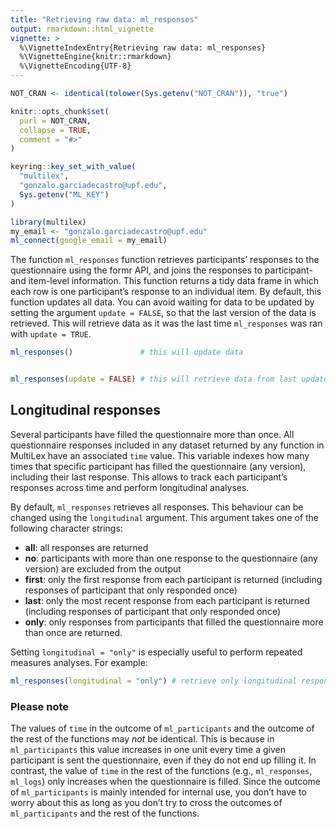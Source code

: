 ---
title: "Retrieving raw data: ml_responses"
output: rmarkdown::html_vignette
vignette: >
  %\VignetteIndexEntry{Retrieving raw data: ml_responses}
  %\VignetteEngine{knitr::rmarkdown}
  %\VignetteEncoding{UTF-8}
---

```{r, include = FALSE}
NOT_CRAN <- identical(tolower(Sys.getenv("NOT_CRAN")), "true")

knitr::opts_chunk$set(
  purl = NOT_CRAN,
  collapse = TRUE,
  comment = "#>"
)

keyring::key_set_with_value(
  "multilex",
  "gonzalo.garciadecastro@upf.edu", 
  Sys.getenv("ML_KEY")
)
```

```{r login, echo=TRUE, message=FALSE, warning=FALSE, paged.print=FALSE}
library(multilex)
my_email <- "gonzalo.garciadecastro@upf.edu"
ml_connect(google_email = my_email)
```


The function `ml_responses` function retrieves participants' responses to the questionnaire using the formr API, and joins the responses to participant- and item-level information. This function returns a tidy data frame in which each row is one participant's response to an individual item. By default, this function updates all data. You can avoid waiting for data to be updated by setting the argument `update = FALSE`, so that the last version of the data is retrieved. This will retrieve data as it was the last time `ml_responses` was ran with `update = TRUE`.

```{r responses, echo=TRUE, message=FALSE, warning=FALSE, paged.print=FALSE}
ml_responses()               # this will update data


ml_responses(update = FALSE) # this will retrieve data from last update 
```

## Longitudinal responses

Several participants have filled the questionnaire more than once. All questionnaire responses included in any dataset returned by any function in MultiLex have an associated `time` value. This variable indexes how many times that specific participant has filled the questionnaire (any version), including their last response. This allows to track each participant's responses across time and perform longitudinal analyses.

By default, `ml_responses` retrieves all responses. This behaviour can be changed using the `longitudinal` argument. This argument takes one of the following character strings:

* **all**: all responses are returned
* **no**: participants with more than one response to the questionnaire (any version) are excluded from the output
* **first**: only the first response from each participant is returned (including responses of participant that only responded once)
* **last**: only the most recent response from each participant is returned (including responses of participant that only responded once)
* **only**: only responses from participants that filled the questionnaire more than once are returned.

Setting `longitudinal = "only"` is especially useful to perform repeated measures analyses. For example:

```{r responses_longitudinal, echo=FALSE, message=FALSE, warning=FALSE, paged.print=FALSE}

ml_responses(longitudinal = "only") # retrieve only longitudinal responses

```

### Please note

The values of `time` in the outcome of `ml_participants` and the outcome of the rest of the functions may *not* be identical. This is because in `ml_participants` this value increases in one unit every time a given participant is sent the questionnaire, even if they do not end up filling it. In contrast, the value of `time` in the rest of the functions (e.g., `ml_responses`, `ml_logs`) only increases when the questionnaire is filled. Since the outcome of `ml_participants` is mainly intended for internal use, you don't have to worry about this as long as you don't try to cross the outcomes of `ml_participants` and the rest of the functions.
